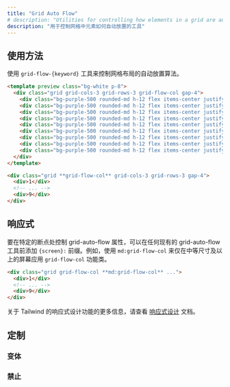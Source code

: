 ```yaml
---
title: "Grid Auto Flow"
# description: "Utilities for controlling how elements in a grid are auto-placed."
description: "用于控制网格中元素如何自动放置的工具"
---
```




<!-- ## Usage -->
## 使用方法

<!-- Use the `grid-flow-{keyword}` utilities to control how the auto-placement algorithm works for a grid layout. -->
使用 `grid-flow-{keyword}` 工具来控制网格布局的自动放置算法。

```html purple
<template preview class="bg-white p-8">
  <div class="grid grid-cols-3 grid-rows-3 grid-flow-col gap-4">
    <div class="bg-purple-500 rounded-md h-12 flex items-center justify-center text-white text-2xl font-extrabold">1</div>
    <div class="bg-purple-500 rounded-md h-12 flex items-center justify-center text-white text-2xl font-extrabold">2</div>
    <div class="bg-purple-500 rounded-md h-12 flex items-center justify-center text-white text-2xl font-extrabold">3</div>
    <div class="bg-purple-500 rounded-md h-12 flex items-center justify-center text-white text-2xl font-extrabold">4</div>
    <div class="bg-purple-500 rounded-md h-12 flex items-center justify-center text-white text-2xl font-extrabold">5</div>
    <div class="bg-purple-500 rounded-md h-12 flex items-center justify-center text-white text-2xl font-extrabold">6</div>
    <div class="bg-purple-500 rounded-md h-12 flex items-center justify-center text-white text-2xl font-extrabold">7</div>
    <div class="bg-purple-500 rounded-md h-12 flex items-center justify-center text-white text-2xl font-extrabold">8</div>
    <div class="bg-purple-500 rounded-md h-12 flex items-center justify-center text-white text-2xl font-extrabold">9</div>
  </div>
</template>

<div class="grid **grid-flow-col** grid-cols-3 grid-rows-3 gap-4">
  <div>1</div>
  <!-- ... -->
  <div>9</div>
</div>
```

<!-- ## Responsive -->
## 响应式

<!-- To control the grid-auto-flow property at a specific breakpoint, add a `{screen}:` prefix to any existing grid-auto-flow utility. For example, use `md:grid-flow-col` to apply the `grid-flow-col` utility at only medium screen sizes and above. -->
要在特定的断点处控制 grid-auto-flow 属性，可以在任何现有的 grid-auto-flow 工具前添加 `{screen}:` 前缀。例如，使用 `md:grid-flow-col` 来仅在中等尺寸及以上的屏幕应用 `grid-flow-col` 功能类。

```html
<div class="grid grid-flow-col **md:grid-flow-col** ...">
  <div>1</div>
  <!-- ... -->
  <div>9</div>
</div>
```

<!-- For more information about Tailwind's responsive design features, check out the [Responsive Design](/docs/responsive-design) documentation. -->
关于 Tailwind 的响应式设计功能的更多信息，请查看 [响应式设计](/docs/responsive-design) 文档。

## 定制

### 变体

<Variants plugin="gridAutoFlow" name="grid-auto-flow" />

### 禁止

<Disabling plugin="gridAutoFlow" name="grid-auto-flow" />
